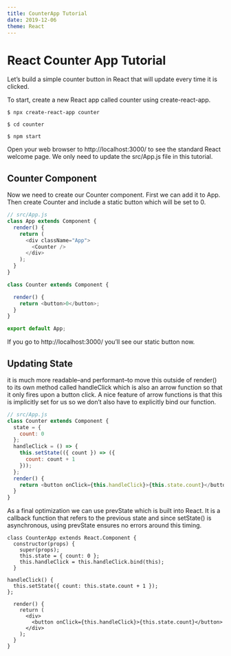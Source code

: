 ```yaml
---
title: CounterApp Tutorial
date: 2019-12-06
theme: React
---
```



# React Counter App Tutorial 


Let’s build a simple counter button in React that will update every time it is clicked.

To start, create a new React app called counter using create-react-app.

`$ npx create-react-app counter`

`$ cd counter`

`$ npm start`



Open your web browser to http://localhost:3000/ to see the standard React welcome page. 
We only need to update the src/App.js file in this tutorial.

## Counter Component

Now we need to create our Counter component. First we can add it to App. 
Then create Counter and include a static button which will be set to 0.



```js
// src/App.js
class App extends Component {
  render() {
    return (
      <div className="App">
        <Counter />
      </div>
    );
  }
}

class Counter extends Component {

  render() {
    return <button>0</button>;
  }
}

export default App;
```

If you go to http://localhost:3000/ you’ll see our static button now.


## Updating State

it is much more readable–and performant–to move this outside of render() to its own method called handleClick 
which is also an arrow function so that it only fires upon a button click. 
A nice feature of arrow functions is that this is implicitly set for us so we don’t also have to explicitly bind our function.

```js
// src/App.js
class Counter extends Component {
  state = {
    count: 0
  };
  handleClick = () => {
    this.setState(({ count }) => ({
      count: count + 1
    }));
  };
  render() {
    return <button onClick={this.handleClick}>{this.state.count}</button>;
  }
}
```

As a final optimization we can use prevState which is built into React.
 It is a callback function that refers to the previous state and since setState()
  is asynchronous, using prevState ensures no errors around this timing.
  

```React live=true
class CounterApp extends React.Component {
  constructor(props) {
    super(props);
    this.state = { count: 0 };
    this.handleClick = this.handleClick.bind(this);
  }
  
handleClick() {
  this.setState({ count: this.state.count + 1 });
};
  
  render() {
    return (
      <div>
        <button onClick={this.handleClick}>{this.state.count}</button>
      </div>
    );
  }
}
```